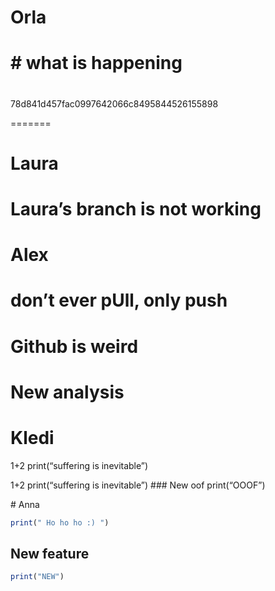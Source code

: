 # Orla

# what is happening
=======

# 
78d841d457fac0997642066c8495844526155898

=======

# Laura
# Laura's branch is not working
# 

# Alex

# don't ever pUll, only push
# Github is weird 
# New analysis
# Kledi


1+2 print("suffering is inevitable")


1+2
print("suffering is inevitable")
### New oof
print("OOOF")

 \# Anna 
 
```r
print(" Ho ho ho :) ")
```

## New feature

```r
print("NEW")
```
